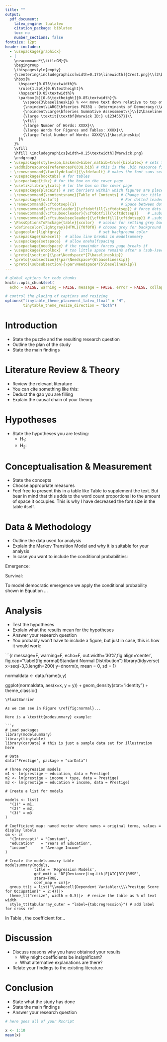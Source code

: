 ```yaml
---
title: ""
output: 
  pdf_document:
    latex_engine: lualatex
    citation_package: biblatex
    toc: no
    number_sections: false
fontsize: 12pt
header-includes:    
  - \usepackage{graphicx}
  - |
    \newcommand*{\titleGM}{%
    \begingroup
    \thispagestyle{empty}
    {\centering\includegraphics[width=0.175\linewidth]{Crest.png}\\[3\baselineskip]}
    \hbox{%
      \hspace*{0.075\textwidth}%
      \rule{1.5pt}{0.6\textheight}%
      \hspace*{0.05\textwidth}%
      \parbox[b][0.6\textheight]{0.85\textwidth}{%
        \vspace{3\baselineskip} % <<< move text down relative to top of rule
        {\noindent\LARGE\bfseries PO33Q - Determinants of Democracy:\\Analysing Emergence, Survival, and Fall\\}\\[1\baselineskip]
        {\noindent\Large\bfseries Summative Assessment\\}\\[2\baselineskip]
        {\large \textit{\textbf{Warwick ID:} u1234567}}\\
        \vfill
        {\large Number of Words: XXXX}\\
        {\large Words for Figures and Tables: XXXX}\\
        {\large Total Number of Words: XXXX}\\[\baselineskip]
      }%
    }%
    \vfill
    \hfill \includegraphics[width=0.25\textwidth]{Warwick.png}
    \endgroup}
  - \usepackage[style=apa,backend=biber,natbib=true]{biblatex} # sets the bib style
  - \addbibresource{referencesPO33Q.bib} # this is the .bib resource file
  - \renewcommand{\familydefault}{\sfdefault} # makes the font sans serif
  - \usepackage{booktabs} # for tables
  - \usepackage{tikz} # for the box on the cover page
  - \usetikzlibrary{calc} # for the box on the cover page
  - \usepackage{placeins} # set barriers within which figures are placed
  - \renewcommand{\contentsname}{Table of Contents} # Change toc title
  - \usepackage{tocloft}                            # For dotted leaders control
  - \renewcommand{\cftdotsep}{1}                    # Space between dots
  - \renewcommand{\cftsecleader}{\cftdotfill{\cftdotsep}} # force dots for sections
  - \renewcommand{\cftsubsecleader}{\cftdotfill{\cftdotsep}}    # …subsections
  - \renewcommand{\cftsubsubsecleader}{\cftdotfill{\cftdotsep}} # …subsubsections
  - \PassOptionsToPackage{table}{xcolor}  # xcolor for setting grey background
  - \definecolor{lightgray}{HTML}{f0f0f0} # choose grey for background
  - \pagecolor{lightgray}                 # set background color
  - \usepackage{makecell}  # allow line breaks in modelsummary
  - \usepackage{setspace}  # allow onehalfspacing
  - \usepackage{needspace} # the remainder forces page breaks if
  - \usepackage{etoolbox}  # too little space remains after a (sub-)section heading
  - \preto{\section}{\par\Needspace*{7\baselineskip}}
  - \preto{\subsection}{\par\Needspace*{6\baselineskip}}
  - \preto{\subsubsection}{\par\Needspace*{5\baselineskip}}
---
```


```r
# global options for code chunks
knitr::opts_chunk$set(
  echo = FALSE, warning = FALSE, message = FALSE, error = FALSE, collapse = TRUE)

# control the placing of captions and resizing
options("tinytable_theme_placement_latex_float" = "H",
        tinytable_theme_resize_direction = "both")
```

```{=latex}
\DefTblrTemplate{firsthead,middlehead,lasthead}{default}{}
\DefTblrTemplate{firstfoot,middlefoot}{default}{}
\DefTblrTemplate{lastfoot}{default}% 
{
  \UseTblrTemplate{note}{default}
  \UseTblrTemplate{caption}{default}
}
```


\thispagestyle{empty}

```{=latex}
\titleGM
\clearpage
```

\newpage

```{=latex}
\pagenumbering{roman}
\setcounter{tocdepth}{4}
\tableofcontents
```

\newpage

\listoffigures
\listoftables
\newpage
\pagenumbering{arabic}
\setcounter{page}{1}
\onehalfspacing


# Introduction

- State the puzzle and the resulting research question
- Outline the plan of the study
- State the main findings


# Literature Review & Theory

- Review the relevant literature
- You can cite something like this: \citep{prz:2000}
- Deduct the gap you are filling
- Explain the causal chain of your theory


# Hypotheses

- State the hypotheses you are testing:
  - H$_1$: 
  - H$_2$: 

# Conceptualisation & Measurement

- State the concepts
- Choose appropriate measures
- Feel free to present this in a table like Table \ref{tbl:conceptualisation} to supplement the text. But bear in mind that this adds to the word count proportional to the amount of space it occupies. This is why I have decreased the font size in the table itself. 

\FloatBarrier
\begin{table}
\fontsize{8}{10}\selectfont
\centering
\begin{tabular}{lll}
        &  \\[-1.8ex] \specialrule{.08em}{.05em}{.17em}\hline
        &  \\[-1.8ex]
Concept                 &  Attribute                        &   Variable                        \\

\hline
        &  \\[-1.2ex]

\multicolumn{2}{l}{\textbf{Dependent Variable}}     &                           \\

\addlinespace
Democracy       &   Participation     &   \citet{boix:2022}  \\
                &   Contestation      &                   \\

\addlinespace
\addlinespace

\multicolumn{2}{l}{\textbf{Independent Variables}}          &                           \\

\addlinespace
Economic Development  &     Wealth    & per capita GDP    \\
                      &     Growth    & per capita GDP growth \\
\addlinespace
Social Development    &     Health    & life expectancy at birth \\
                      &     Education & primary school enrolment \\
                      &     Urbanisation  & \% of population living in cities \\
\hline\specialrule{.08em}{.17em}{.05em}
& \\[-1.8ex] 
\end{tabular}
\caption{Conceptualisation and Mesasurement}
\label{tbl:conceptualisation}
\end{table}
\FloatBarrier


# Data & Methodology

- Outline the data used for analysis
- Explain the Markov Transition Model and why it is suitable for your analysis
- In case you want to include the conditional probabilities:

Emergence:

\begin{equation}\label{eq:emergence}
P(y_{i,t} = 1 | y_{i, t-1} = 0)
\end{equation}
	
Survival:

\begin{equation}\label{eq:survival}
P(y_{i,t} = 1 | y_{i, t-1} = 1)
\end{equation}


To model democratic emergence we apply the conditional probability shown in Equation \ref{eq:emergence}...


# Analysis

- Test the hypotheses
- Explain what the results mean for the hypotheses
- Answer your research question
- You probably won't have to include a figure, but just in case, this is how it would work:

\FloatBarrier
```{r message=F, warning=F, echo=F, out.width='30%',fig.align='center',  fig.cap="\\label{fig:normal}Standard Normal Distribution"}
library(tidyverse)
x=seq(-3,3,length=200)
y=dnorm(x, mean = 0, sd = 1)

normaldata <- data.frame(x,y)

ggplot(normaldata, aes(x=x, y = y)) + 
  geom_density(stat="identity") +
  theme_classic() 
```
\FloatBarrier

As we can see in Figure \ref{fig:normal}...

Here is a \texttt{modesummary} example:

```r
# Load packages
library(modelsummary)
library(tinytable)
library(carData) # this is just a sample data set for illustration here

# Data
data("Prestige", package = "carData")

# Three regression models
m1 <- lm(prestige ~ education, data = Prestige)
m2 <- lm(prestige ~ income + type, data = Prestige)
m3 <- lm(prestige ~ education + income, data = Prestige)

# Create a list for models

models <- list(
  "(1)" = m1,
  "(2)" = m2,
  "(3)" = m3
)

# Coefficient map: named vector where names = original terms, values = display labels
cm <- c(
  "(Intercept)" = "Constant",
  "education"   = "Years of Education",
  "income"      = "Average Income"
)

# Create the modelsummary table
modelsummary(models, 
             title = 'Regression Models',
             gof_omit = 'DF|Deviance|Log.Lik|F|AIC|BIC|RMSE', 
             stars=TRUE,
             coef_map = cm)|>
  group_tt(j = list("\\makecell{Dependent Variable:\\\\Prestige Score for Occupation}" = 2:4))|> 
  theme_tt("resize", width = 0.5)|>  # resize the table as % of text width
  style_tt(tabularray_outer = "label={tab:regression}") # add label for cross ref

```

In Table \ref{tab:regression}, the coefficient for...



# Discussion

- Discuss reasons why you have obtained your results
  - Why might coefficients be insignificant?
  - What alternative explanations are there?
- Relate your findings to the existing literature
 

# Conclusion

- State what the study has done
- State the main findings
- Answer your research question





\newpage

```{=latex}
\clearpage
\printbibliography[heading=bibintoc,title={List of References}]
\let\printbibliography\relax
```

\newpage

```{=latex}
\appendix
\section{Appendix}
```

```r
# here goes all of your Rscript

x <- 1:10
mean(x)
```
